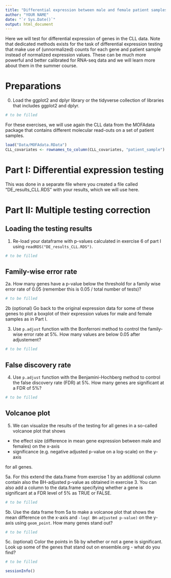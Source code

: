 ```yaml
---
title: "Differential expression between male and female patient samples (part II)"
author: "YOUR NAME"
date: "`r Sys.Date()`"
output: html_document
---
```


Here we will test for differential expression of genes in the CLL data. Note that dedicated methods exists for the task of differential expression testing that make use of (unnormalized) counts for each gene and patient sample instead of normalized expression values. These can be much more powerful and better calibrated for RNA-seq data and we will learn more about them in the summer course.

# Preparations
0. Load the ggplot2 and dplyr library or the tidyverse collection of libraries that includes ggplot2 and dplyr.
```r
# to be filled
```

For these exercises, we will use again the CLL data from the MOFAdata package that contains different molecular read-outs on a set of patient samples.
```r
load("Data/MOFAdata.RData")
CLL_covariates <- rownames_to_column(CLL_covariates, "patient_sample")
```

# Part I: Differential expression testing
This was done in a separate file where you created a file called "DE_results_CLL.RDS" with your results, which we will use here.

# Part II: Multiple testing correction 

## Loading the testing results
1. Re-load your dataframe with p-values calculated in exercise 6 of part I using `readRDS("DE_results_CLL.RDS")`.
```r
# to be filled
```

## Family-wise error rate
2a. How many genes have a p-value below the threshold for a family wise error rate of 0.05 (remember this is 0.05 / total number of tests)? 
```r
# to be filled
```

2b (optional) Go back to the original expression data for some of these genes to plot a boxplot of their expression values for male and female samples as in Part I.

3. Use `p.adjust` function with the Bonferroni method to control the family-wise error rate at 5%. How many values are below 0.05 after adjustement?
```r
# to be filled
```

## False discovery rate
4. Use `p.adjust` function with the Benjamini-Hochberg method to control the false discovery rate (FDR) at 5%. How many genes are significant at a FDR of 5%?
```r
# to be filled
```

## Volcanoe plot
5. We can visualize the results of the testing for all genes in a so-called volcanoe plot that shows 

* the effect size (difference in mean gene expression between male and females) on the x-axis
* significance (e.g. negative adjusted p-value on a log-scale) on the y-axis

for all genes. 

5a. For this extend the data.frame from exercise 1 by an additional column contain also the BH-adjusted p-value as obtained in exercise 3. You can also add a column to the data.frame specifying whether a gene is significant at a FDR level of 5% as TRUE or FALSE.
```r
# to be filled
```

5b. Use the data frame from 5a to make a volcanoe plot that shows the mean difference on the x-axis and `-log( BH-adjusted p-value)` on the y-axis using `geom_point`. How many genes stand out? 
```r
# to be filled
```

5c. (optional) Color the points in 5b by whether or not a gene is significant. Look up some of the genes that stand out on ensemble.org - what do you find?
```r
# to be filled
```

```r
sessionInfo()
```

